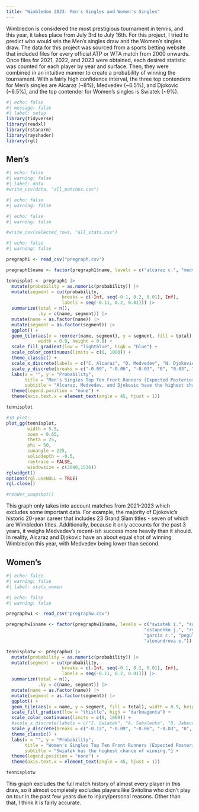 ```yaml
---
title: "Wimbledon 2023: Men's Singles and Women's Singles"
---
```

Wimbledon is considered the most prestigious tournament in tennis, and this year, it takes place from July 3rd to July 16th. For this project, I tried to predict who would win the Men's singles draw and the Women's singles draw. The data for this project was sourced from a sports betting website that included files for every official ATP or WTA match from 2000 onwards. Once files for 2021, 2022, and 2023 were obtained, each desired statistic was counted for each player by year and surface. Then, they were combined in an intuitive manner to create a probability of winning the tournament. With a fairly high confidence interval, the three top contenders for Men's singles are Alcaraz (~8%), Medvedev (~6.5%), and Djokovic (~6.5%), and the top contender for Women's singles is Swiatek (~9%).
```r
#| echo: false
#| message: false
#| label: setup
library(tidyverse)
library(readxl)
library(rstanarm)
library(rayshader)
library(rgl)
```

## Men's

```r
#| echo: false
#| warning: false
#| label: data
#write_csv(data, "all_matches.csv")
```

```r
#| echo: false
#| warning: false

```

```r
#| echo: false
#| warning: false

#write_csv(selected_rows, "all_stats.csv")
```

```r
#| echo: false
#| warning: false

pregraph1 <- read_csv("pregraph.csv")

pregraph1$name <- factor(pregraph1$name, levels = c("alcaraz c.", "medvedev d.", "djokovic n.", "sinner j.", "rublev a.", "norrie c.", "tsitsipas s.", "fritz t.", "ruud c.", "zverev a.")) 

tennisplot <- pregraph1 |> 
  mutate(probability = as.numeric(probability)) |>
  mutate(segment = cut(probability,
                     breaks = c(-Inf, seq(-0.1, 0.2, 0.01), Inf),
                     labels = seq(-0.11, 0.2, 0.01))) |>
  summarize(total = n(), 
            .by = c(name, segment)) |> 
  mutate(name = as.factor(name)) |> 
  mutate(segment = as.factor(segment)) |> 
  ggplot() +
  geom_tile(aes(x = reorder(name, segment), y = segment, fill = total), 
            width = 0.9, height = 0.9) +
  scale_fill_gradient(low = "lightblue", high = "blue") +
  scale_color_continuous(limits = c(0, 1000)) +
  theme_classic() +
  scale_x_discrete(labels = c("C. Alcaraz", "D. Medvedev", "N. Djokovic", "J. Sinner", "A. Rublev", "C. Norrie", "S. Tsitsipas", "T. Fritz", "C. Ruud", "A. Zverev")) +
  scale_y_discrete(breaks = c("-0.09", "-0.06", "-0.03", "0", "0.03", "0.06", "0.09", "0.12", "0.15", "0.18")) +
  labs(x = "", y = "Probability",
       title = "Men's Singles Top Ten Front Runners (Expected Posterior Distribution)",
       subtitle = "Alcaraz, Medvedev, and Djokovic have the highest chances of winning.") +
  theme(legend.position = "none") + 
  theme(axis.text.x = element_text(angle = 45, hjust = 1))

tennisplot

#3D plot:
plot_gg(tennisplot,
        width = 5.5,
        zoom = 0.65,
        theta = 25,
        phi = 50,
        sunangle = 225,
        soliddepth = -0.5,
        raytrace = FALSE,
        windowsize = c(2048,1536))
rglwidget()
options(rgl.useNULL = TRUE)
rgl.close()

#render_snapshot()
```

This graph only takes into account matches from 2021-2023 which excludes some important data. For example, the majority of Djokovic's historic 20-year career that includes 23 Grand Slam titles - seven of which are Wimbledon titles. Additionally, because it only accounts for the past 3 years, it weighs Medvedev's recent-ish success more heavily than it should. In reality, Alcaraz and Djokovic have an about equal shot of winning Wimbledon this year, with Medvedev being lower than second. 

## Women's

```r
#| echo: false
#| warning: false
#| label: stats_women

```

```r
#| echo: false
#| warning: false

pregraphw1 <- read_csv("pregraphw.csv")

pregraphw1$name <- factor(pregraphw1$name, levels = c("swiatek i.", "sabalenka a.", "jabeur o.", 
                                                    "ostapenko j.", "rybakina e.", "kvitova p.", 
                                                    "garcia c.", "pegula j.", "bencic b.", 
                                                    "alexandrova e."))

tennisplotw <- pregraphw1 |> 
  mutate(probability = as.numeric(probability)) |>
  mutate(segment = cut(probability,
                     breaks = c(-Inf, seq(-0.1, 0.2, 0.01), Inf),
                     labels = seq(-0.11, 0.2, 0.01))) |>
  summarize(total = n(), 
            .by = c(name, segment)) |> 
  mutate(name = as.factor(name)) |> 
  mutate(segment = as.factor(segment)) |> 
  ggplot() +
  geom_tile(aes(x = name, y = segment, fill = total), width = 0.9, height = 0.9) +
  scale_fill_gradient(low = "thistle", high = "darkmagenta") +
  scale_color_continuous(limits = c(0, 1000)) +
  #scale_x_discrete(labels = c("I. Swiatek", "A. Sabalenka", "O. Jabeur", "J. Ostapenko", "E. Rybakina", "P. Kvitova", "C. Garcia", "J. Pegula", "B. Bencic", "E. Alexandrova")) +
  scale_y_discrete(breaks = c("-0.12", "-0.09", "-0.06", "-0.03", "0", "0.03", "0.06", "0.09", "0.12", "0.15", "0.18", "0.21")) +
  theme_classic() +
  labs(x = "", y = "Probability",
       title = "Women's Singles Top Ten Front Runners (Expected Posterior Distribution)",
       subtitle = "Swiatek has the highest chance of winning.") +
  theme(legend.position = "none") + 
  theme(axis.text.x = element_text(angle = 45, hjust = 1))

tennisplotw
```

This graph excludes the full match history of almost every player in this draw, so it almost completely excludes players like Svitolina who didn't play on tour in the past few years due to injury/personal reasons. Other than that, I think it is fairly accurate.